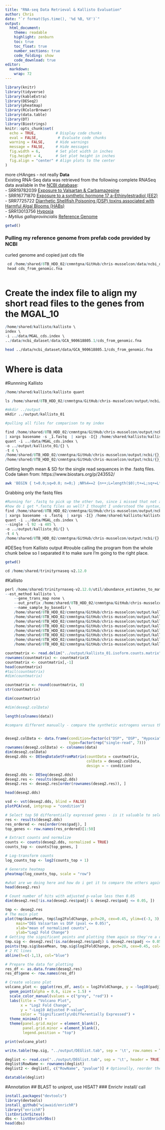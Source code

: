 ```yaml
---
title: "RNA-seq Data Retrieval & Kallisto Evaluation"
author: Chris
date: "`r format(Sys.time(), '%d %B, %Y')`"  
output: 
  html_document:
    theme: readable
    highlight: zenburn
    toc: true
    toc_float: true
    number_sections: true
    code_folding: show
    code_download: true
editor: 
  markdown: 
    wrap: 72
---
```


```r
library(knitr)
library(tidyverse)
library(kableExtra)
library(DESeq2)
library(pheatmap)
library(RColorBrewer)
library(data.table)
library(DT)
library(Biostrings)
knitr::opts_chunk$set(
  echo = TRUE,         # Display code chunks
  eval = FALSE,         # Evaluate code chunks
  warning = FALSE,     # Hide warnings
  message = FALSE,     # Hide messages
  fig.width = 6,       # Set plot width in inches
  fig.height = 4,      # Set plot height in inches
  fig.align = "center" # Align plots to the center
)
```
more cHAnges - not really
**Data**\
Existing RNA-Seq data was retrieved from the following complete RNASeq
data available in the [NCBI database](https://www.ncbi.nlm.nih.gov/):\
- SRR19782039 [Exposure to Valsartan &
Carbamazepine](https://www.ncbi.nlm.nih.gov/sra/SRX15826291%5Baccn%5D)\
- SRR16771870 [Exposure to a synthetic hormone 17 a-Ethinylestradiol
(EE2)](https://www.ncbi.nlm.nih.gov/sra/SRX12971792%5Baccn%5D)\
- SRR7725722 [Diarrhetic Shellfish Poisoning (DSP) toxins associated
with Harmful Algal Blooms
(HABs)](https://www.ncbi.nlm.nih.gov/sra/SRX4582204%5Baccn%5D)\
- SRR13013756
[Hypoxia](https://www.ncbi.nlm.nih.gov/sra/SRX9464766%5Baccn%5D)\
- *Mytilus galloprovincialis* [Reference
Genome](https://www.ncbi.nlm.nih.gov/data-hub/genome/GCA_900618805.1/)

```r
getwd()
```

### Pulling my reference genome from prefab code provided by NCBI

curled genome and copied just cds file

```r

 cd /home/shared/8TB_HDD_02/cnmntgna/GitHub/chris-musselcon/data/ncbi_dataset/data/GCA_900618805.1
 head cds_from_genomic.fna
 
```

# Create the index file to align my short read files to the genes from the MGAL_10

```r
/home/shared/kallisto/kallisto \
index \
-i ../data/MGAL_cds.index \
../data/ncbi_dataset/data/GCA_900618805.1/cds_from_genomic.fna
```
```bash
head ../data/ncbi_dataset/data/GCA_900618805.1/cds_from_genomic.fna

```

# Where is data

#Runnning Kallisto

```r
/home/shared/kallisto/kallisto quant
```

```r
ls /home/shared/8TB_HDD_02/cnmntgna/GitHub/chris-musselcon/output/ncbi/
```

```r

#mkdir ../output
mkdir ../output/kallisto_01

#pulling all files for comparison to my index

find /home/shared/8TB_HDD_02/cnmntgna/GitHub/chris-musselcon/output/ncbi/*_1.fastq \
| xargs basename -s _1.fastq  | xargs -I{} /home/shared/kallisto/kallisto \
quant -i ../data/MGAL_cds.index \
-o ../output/kallisto_01/{} \
-t 4 \
/home/shared/8TB_HDD_02/cnmntgna/GitHub/chris-musselcon/output/ncbi/{}_1.fastq \
/home/shared/8TB_HDD_02/cnmntgna/GitHub/chris-musselcon/output/ncbi/{}_2.fastq \


```

Getting length mean & SD for the single read sequences in the .fastq
files. Code taken from: https://www.biostars.org/p/243552/

```bash

awk 'BEGIN { t=0.0;sq=0.0; n=0;} ;NR%4==2 {n++;L=length($0);t+=L;sq+=L*L;}END{m=t/n;printf("total %d avg=%f stddev=%f\n",n,m,sq/n-m*m);}' /home/shared/8TB_HDD_02/cnmntgna/GitHub/chris-musselcon/output/ncbi/*.fastq

```

Grabbing only the fastq files

```r
#Running for .fastq to pick up the other two, since i missed that not all had a 1 or 2
#how do i get *.fastq files as well? I thought I understood the syntax, but I am still getting it wrong
find /home/shared/8TB_HDD_02/cnmntgna/GitHub/chris-musselcon/output/ncbi/*.fastq \
| xargs basename -s .fastq  | xargs -I{} /home/shared/kallisto/kallisto \
quant -i ../data/MGAL_cds.index \
--single -l 92 -s 405 \
-o ../output/kallisto_01/{} \
-t 4 \
/home/shared/8TB_HDD_02/cnmntgna/GitHub/chris-musselcon/output/ncbi/{}.fastq
```

#DESeq from Kallisto output #trouble calling the program from the whole
chunk below so I separated it to make sure I'm going to the right place.

```r
getwd()

```

```r
cd /home/shared/trinityrnaseq-v2.12.0
```

#Kallisto

```r

perl /home/shared/trinityrnaseq-v2.12.0/util/abundance_estimates_to_matrix.pl \
--est_method kallisto \
    --gene_trans_map none \
    --out_prefix /home/shared/8TB_HDD_02/cnmntgna/GitHub/chris-musselcon/output/kallisto_01 \
    --name_sample_by_basedir \
    /home/shared/8TB_HDD_02/cnmntgna/GitHub/chris-musselcon/output/kallisto_01/SRR7725722/abundance.tsv \
    /home/shared/8TB_HDD_02/cnmntgna/GitHub/chris-musselcon/output/kallisto_01/SRR7725722_1/abundance.tsv \
    /home/shared/8TB_HDD_02/cnmntgna/GitHub/chris-musselcon/output/kallisto_01/SRR7725722_2/abundance.tsv \
    /home/shared/8TB_HDD_02/cnmntgna/GitHub/chris-musselcon/output/kallisto_01/SRR13013756/abundance.tsv \
    /home/shared/8TB_HDD_02/cnmntgna/GitHub/chris-musselcon/output/kallisto_01/SRR16771870/abundance.tsv \
    /home/shared/8TB_HDD_02/cnmntgna/GitHub/chris-musselcon/output/kallisto_01/SRR16771870_1/abundance.tsv \
    /home/shared/8TB_HDD_02/cnmntgna/GitHub/chris-musselcon/output/kallisto_01/SRR16771870_2/abundance.tsv \
    /home/shared/8TB_HDD_02/cnmntgna/GitHub/chris-musselcon/output/kallisto_01/SRR19782039/abundance.tsv

```

```r

countmatrix <- read.delim("../output/kallisto_01.isoform.counts.matrix", header = TRUE, sep = '\t')
rownames(countmatrix) <- countmatrix$X
countmatrix <- countmatrix[,-1]
head(countmatrix)
#tail(countmatrix)
#dim(countmatrix)

```

```r
countmatrix <- round(countmatrix, 0)
str(countmatrix)

```

```r

dim(countmatrix)

#dim(deseq2.colData)

```

```r

length(colnames(data))

```

```r
#compare different manually - compare the synthetic estrogens versus the dsp - 3x3 and drop the valsartan


deseq2.colData <- data.frame(condition=factor(c("DSP", "DSP", "Hypoxia", "EE2", "EE2", "EE2", "Valsartan")), 
                             type=factor(rep("single-read", 7)))
rownames(deseq2.colData) <- colnames(data)
dim(deseq2.colData)
deseq2.dds <- DESeqDataSetFromMatrix(countData = countmatrix,
                                     colData = deseq2.colData, 
                                     design = ~ condition)
```

```r

deseq2.dds <- DESeq(deseq2.dds)
deseq2.res <- results(deseq2.dds)
deseq2.res <- deseq2.res[order(rownames(deseq2.res)), ]

head(deseq2.dds)
```


```r

vsd <- vst(deseq2.dds, blind = FALSE)
plotPCA(vsd, intgroup = "condition")

```

```r

# Select top 50 differentially expressed genes - is it valuable to select more than 50?
res <- results(deseq2.dds)
res_ordered <- res[order(res$padj), ]
top_genes <- row.names(res_ordered)[1:50]

# Extract counts and normalize
counts <- counts(deseq2.dds, normalized = TRUE)
counts_top <- counts[top_genes, ]

# Log-transform counts
log_counts_top <- log2(counts_top + 1)

# Generate heatmap
pheatmap(log_counts_top, scale = "row")

```

```r
#what are we doing here and how do i get it to compare the others against each other?
head(deseq2.res)

```

```r

# Count number of hits with adjusted p-value less then 0.05
dim(deseq2.res[!is.na(deseq2.res$padj) & deseq2.res$padj <= 0.05, ])

```

```r

tmp <- deseq2.res
# The main plot
plot(tmp$baseMean, tmp$log2FoldChange, pch=20, cex=0.45, ylim=c(-3, 3), log="x", col="darkgray",
     main="DEG Valsartan vs DSP (pval <= 0.05)",
     xlab="mean of normalized counts",
     ylab="Log2 Fold Change")
# Getting the significant points and plotting them again so they're a different color
tmp.sig <- deseq2.res[!is.na(deseq2.res$padj) & deseq2.res$padj <= 0.05, ]
points(tmp.sig$baseMean, tmp.sig$log2FoldChange, pch=20, cex=0.45, col="red")
# 2 FC lines
abline(h=c(-1,1), col="blue")

```

```r

# Prepare the data for plotting
res_df <- as.data.frame(deseq2.res)
res_df$gene <- row.names(res_df)

# Create volcano plot
volcano_plot <- ggplot(res_df, aes(x = log2FoldChange, y = -log10(padj), color = padj < 0.05)) +
  geom_point(alpha = 0.6, size = 1.5) +
  scale_color_manual(values = c("grey", "red")) +
  labs(title = "Volcano Plot",
       x = "Log2 Fold Change",
       y = "-Log10 Adjusted P-value",
       color = "Significantly\nDifferentially Expressed") +
  theme_minimal() +
  theme(panel.grid.major = element_blank(),
        panel.grid.minor = element_blank(),
        legend.position = "top")

print(volcano_plot)

```

```r

write.table(tmp.sig, "../output/DEGlist.tab", sep = '\t', row.names = T)

```

```r

deglist <- read.csv("../output/DEGlist.tab", sep = '\t', header = TRUE)
deglist$RowName <- rownames(deglist)
deglist2 <- deglist[, c("RowName", "pvalue")] # Optionally, reorder the columns

```

```r

datatable(deglist)

```

#Annotation \## BLAST to uniprot, use HISAT? \### Enrichr install/ call

```r
install.packages("devtools")
library(devtools)
install_github("wjawaid/enrichR")
library("enrichR")
listEnrichrSites()
dbs <- listEnrichrDbs()
head(dbs)
```
